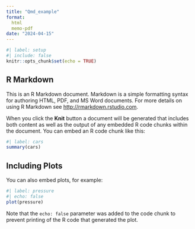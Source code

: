 ```yaml
---
title: "Qmd_example"
format:
  html
  memo-pdf
date: "2024-04-15"
---
```


```r
#| label: setup
#| include: false
knitr::opts_chunk$set(echo = TRUE)
```

## R Markdown

This is an R Markdown document. Markdown is a simple formatting syntax for authoring HTML, PDF, and MS Word documents. For more details on using R Markdown see <http://rmarkdown.rstudio.com>.

When you click the **Knit** button a document will be generated that includes both content as well as the output of any embedded R code chunks within the document. You can embed an R code chunk like this:

```r
#| label: cars
summary(cars)
```

## Including Plots

You can also embed plots, for example:

```r
#| label: pressure
#| echo: false
plot(pressure)
```

Note that the `echo: false` parameter was added to the code chunk to prevent printing of the R code that generated the plot.

